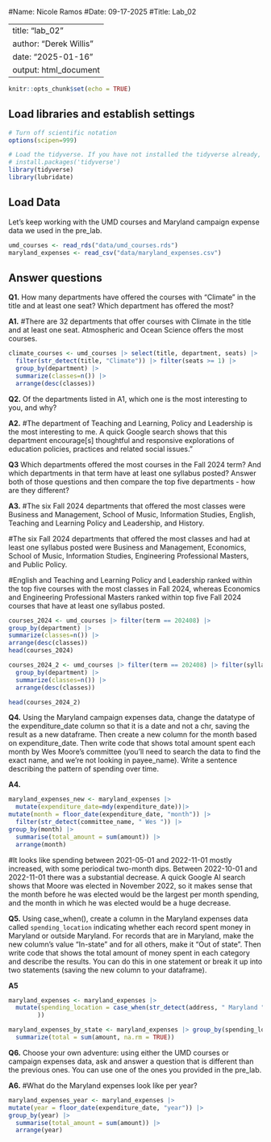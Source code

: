 #Name: Nicole Ramos 
#Date: 09-17-2025
#Title: Lab_02

---
title: "lab_02"
author: "Derek Willis"
date: "2025-01-16"
output: html_document
---

```r
knitr::opts_chunk$set(echo = TRUE)
```

## Load libraries and establish settings

```r
# Turn off scientific notation
options(scipen=999)

# Load the tidyverse. If you have not installed the tidyverse already, remove the # from the next line and run it first.  
# install.packages('tidyverse')
library(tidyverse)
library(lubridate)
```

## Load Data

Let's keep working with the UMD courses and Maryland campaign expense data we used in the pre_lab.

```r
umd_courses <- read_rds("data/umd_courses.rds")
maryland_expenses <- read_csv("data/maryland_expenses.csv")
```

## Answer questions

**Q1.** How many departments have offered the courses with "Climate" in the title and at least one seat? Which department has offered the most? 

**A1.**
#There are 32 departments that offer courses with Climate in the title and at least one seat. Atmospheric and Ocean Science offers the most courses.
```r
climate_courses <- umd_courses |> select(title, department, seats) |>
  filter(str_detect(title, "Climate")) |> filter(seats >= 1) |> 
  group_by(department) |>
  summarize(classes=n()) |>
  arrange(desc(classes))
```

**Q2.** Of the departments listed in A1, which one is the most interesting to you, and why? 

**A2.**
#The department of Teaching and Learning, Policy and Leadership is the most interesting to me. A quick Google search shows that this department encourage[s] thoughtful and responsive explorations of education policies, practices and related social issues."

**Q3** Which departments offered the most courses in the Fall 2024 term? And which departments in that term have at least one syllabus posted? Answer both of those questions and then compare the top five departments - how are they different?

**A3.**
#The six Fall 2024 departments that offered the most classes were Business and Management, School of Music, Information Studies, English, Teaching and Learning Policy and Leadership, and History. 

#The six Fall 2024 departments that offered the most classes and had at least one syllabus posted were Business and Management, Economics, School of Music, Information Studies, Engineering Professional Masters, and Public Policy. 

#English and Teaching and Learning Policy and Leadership ranked within the top five courses with the most classes in Fall 2024, whereas Economics and Engineering Professional Masters ranked within top five Fall 2024 courses that have at least one syllabus posted. 

```r
courses_2024 <- umd_courses |> filter(term == 202408) |>
group_by(department) |>
summarize(classes=n()) |>
arrange(desc(classes))
head(courses_2024)
```


```r
courses_2024_2 <- umd_courses |> filter(term == 202408) |> filter(syllabus_count > 0) |>
  group_by(department) |>
  summarize(classes=n()) |>
  arrange(desc(classes))

head(courses_2024_2)
```


**Q4.** Using the Maryland campaign expenses data, change the datatype of the expenditure_date column so that it is a date and not a chr, saving the result as a new dataframe. Then create a new column for the month based on expenditure_date. Then write code that shows total amount spent each month by Wes Moore's committee (you'll need to search the data to find the exact name, and we're not looking in payee_name). Write a sentence describing the pattern of spending over time. 

**A4.**

```r
maryland_expenses_new <- maryland_expenses |> 
  mutate(expenditure_date=mdy(expenditure_date))|>
mutate(month = floor_date(expenditure_date, "month")) |>
  filter(str_detect(committee_name, " Wes ")) |>
group_by(month) |>
  summarise(total_amount = sum(amount)) |>
  arrange(month)
```

#It looks like spending between 2021-05-01 and 2022-11-01 mostly increased, with some periodical two-month dips. Between 2022-10-01 and 2022-11-01 there was a substantial decrease. A quick Google AI search shows that Moore was elected in November 2022, so it makes sense that the month before he was elected would be the largest per month spending, and the month in which he was elected would be a huge decrease. 


**Q5.** Using case_when(), create a column in the Maryland expenses data called `spending_location` indicating whether each record spent money in Maryland or outside Maryland. For records that are in Maryland, make the new column's value "In-state" and for all others, make it "Out of state". Then write code that shows the total amount of money spent in each category and describe the results. You can do this in one statement or break it up into two statements (saving the new column to your dataframe).

**A5**

```r
maryland_expenses <- maryland_expenses |>
  mutate(spending_location = case_when(str_detect(address, " Maryland ") ~ "In-state", .default = "Out of State"
        )) 
```

```r
maryland_expenses_by_state <- maryland_expenses |> group_by(spending_location) |>
  summarize(total = sum(amount, na.rm = TRUE))
```

**Q6.** Choose your own adventure: using either the UMD courses or campaign expenses data, ask and answer a question that is different than the previous ones. You can use one of the ones you provided in the pre_lab. 

**A6.**
#What do the Maryland expenses look like per year?

```r
maryland_expenses_year <- maryland_expenses |> 
mutate(year = floor_date(expenditure_date, "year")) |>
group_by(year) |>
  summarise(total_amount = sum(amount)) |>
  arrange(year)
```

